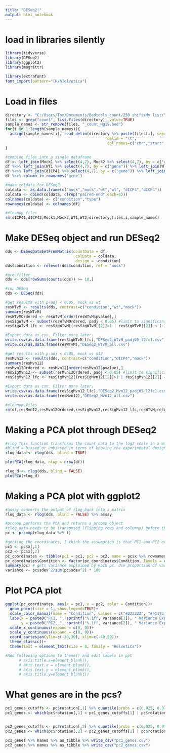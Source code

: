 ```yaml
---
title: "DESeq2!"
output: html_notebook
---
```


# load in libraries silently
```r
library(tidyverse)
library(DESeq2)
library(ggplot2)
library(magrittr)

library(extrafont)
font_import(pattern="[H/h]elvetica")
```

# Load in files
```r
directory <- "C:/Users/Tom/Documents/Bedtools_count/250 shift/My list/"
files <- grep("count", list.files(directory), value=TRUE)
sample_names <- str_remove(files, "_count_Hg19.bed")
for(i in 1:length(sample_names)){
  assign(sample_names[i], read_delim(directory %>% paste(files[i], sep=""), 
                                             delim = "\t", 
                                             col_names=c("chr","start","stop","gene","quality","strand", sample_names[i], "who","cares")) %>% select(1:7))
}

#combine files into a single dataframe
df <- left_join(Mock1 %>% select(4,7), Mock2 %>% select(4,7), by = c("gene"))
df %<>% left_join(WT1 %>% select(4,7), by = c("gene")) %>% left_join(WT2 %>% select(4,7), by = c("gene"))
df %<>% left_join(dICP41 %>% select(4,7), by = c("gene")) %>% left_join(dICP42 %>% select(4,7), by = c("gene"))
df %<>% column_to_rownames("gene")

#make coldata for DESeq2
coldata <- as.data.frame(c("mock","mock","wt","wt", "dICP4","dICP4"))
coldata <- cbind(coldata, c(rep("paired-end",each=6)))
colnames(coldata) <- c("condition","type")
rownames(coldata) <- colnames(df)

#cleanup files
rm(dICP41,dICP42,Mock1,Mock2,WT1,WT2,directory,files,i,sample_names)
```

# Make DESeq object and run DESeq2
```r
dds <- DESeqDataSetFromMatrix(countData = df,
                               colData = coldata,
                               design = ~condition)
dds$condition <- relevel(dds$condition, ref = "mock")

#pre-filter
dds <- dds[rowSums(counts(dds)) >= 10,]

#run DESeq
dds <- DESeq(dds)

#get results with p-adj < 0.05, mock vs wt
resWTvM <- results(dds, contrast=c("condition","wt","mock"))
summary(resWTvM)
resWTvMOrdered <- resWTvM[order(resWTvM$pvalue),]
resSigWTvM <- subset(resWTvMOrdered, padj < 0.05) #limit to significant changes
resSigWTvM_lfc <- resSigWTvM[(resSigWTvM[[2]]>1 | resSigWTvM[[2]] < (-1)),] #set l2fc cutoffs

#Export data as csv. Filter more later.
write.csv(as.data.frame(resSigWTvM_lfc),"DESeq2_WTvM_padj05_l2fc1.csv")
write.csv(as.data.frame(resWTvM),"DESeq2_WTvM_all.csv")

#get results with p-adj < 0.05, mock vs n12
resMvn12 <- results(dds, contrast=c("condition","dICP4","mock"))
summary(resMvn12)
resMvn12Ordered <- resMvn12[order(resMvn12$pvalue),]
resSigMvn12 <- subset(resMvn12Ordered, padj < 0.05) #limit to significant changes
resSigMvn12_lfc <- resSigMvn12[(resSigMvn12[[2]]>1 | resSigMvn12[[2]] < (-1)),] #set l2fc cutoffs

#Export data as csv. Filter more later.
write.csv(as.data.frame(resSigMvn12_lfc),"DESeq2_Mvn12_padj05_l2fc1.csv")
write.csv(as.data.frame(resMvn12),"DESeq2_Mvn12_all.csv")

#cleanup files
rm(df,resMvn12,resMvn12Ordered,resSigMvn12,resSigMvn12_lfc,resWTvM,resWTvMOrdered,resSigWTvM,resSigWTvM_lfc)
```

# Making a PCA plot through DESeq2
```r
#rlog This function transforms the count data to the log2 scale in a way which minimizes differences between samples for rows with small counts, and which normalizes with respect to library size. 
#blind = biased or unbiased in terms of knowing the experimental design (eg, replicates)
rlog_data <- rlog(dds, blind = TRUE)

plotPCA(rlog_data, ntop = nrow(df))

rlog_d <- rlog(dds, blind = FALSE)
plotPCA(rlog_d)
```


# Making a PCA plot with ggplot2
```r
#assay converts the output of rlog back into a matrix
rlog_data <- rlog(dds, blind = FALSE) %>% assay

#prcomp performs the PCA and returns a prcomp object
#rlog_data needs to be transposed (flipping rows and columns) before the analysis
pc <- prcomp(rlog_data %>% t)

#getting the coordinates, I think the assumption is that PC1 and PC2 explain most of the variation
pc1 <- pc$x[,1]
pc2 <- pc$x[,2]
pc_coordinates <- tibble(pc1 = pc1, pc2 = pc2, name = pc$x %>% rownames, Condition = c("Mock", "Mock", "WT", "WT", "dICP4", "dICP4"))
pc_coordinates$Condition <- factor(pc_coordinates$Condition, levels = c("Mock","WT","dICP4"))
summary(pc) # gets variance explained by each pc. Use proportion of variance for PC1 and PC2
variance <- pc$sdev^2/sum(pc$sdev^2) * 100
```

# Plot PCA plot
```r
ggplot(pc_coordinates, aes(x = pc1, y = pc2, color = Condition))+
  geom_point(size = 1, show.legend=TRUE)+
  scale_color_manual(name = "Condition", values = c("#222222", "#F11737","#3117F1"))+
  labs(x = paste0("PC1, ", sprintf("%.1f", variance[1]), " Variance Explained"), 
       y = paste0("PC2, ", sprintf("%.1f", variance[2]), " Variance Explained"))+
  scale_x_continuous(expand = c(0, 0))+
  scale_y_continuous(expand = c(0, 0))+
  coord_cartesian(ylim=c(-30,30), xlim=c(-40,50))+
  theme_classic()+
  theme(text = element_text(size = 8, family = "Helvetica"))

#Add following options to theme() and edit labels in ppt
      # axis.title.x=element_blank(),
      # axis.text.x = element_blank(),
      # axis.text.y = element_blank(),
      # axis.title.y=element_blank())
```

# What genes are in the pcs?
```r
pc1_genes_cutoffs <- pc$rotation[,1] %>% quantile(probs = c(0.025, 0.975))
pc1_genes <- which(pc$rotation[,1] < pc1_genes_cutoffs[1] | pc$rotation[,1] >pc1_genes_cutoffs[2])


pc2_genes_cutoffs <- pc$rotation[,2] %>% quantile(probs = c(0.025, 0.975))
pc2_genes <- which(pc$rotation[,2] < pc2_genes_cutoffs[1] | pc$rotation[,2] >pc2_genes_cutoffs[2])

pc1_genes %>% names %>% as_tibble %>% write_csv("pc1_genes.csv")
pc2_genes %>% names %>% as_tibble %>% write_csv("pc2_genes.csv")
```
